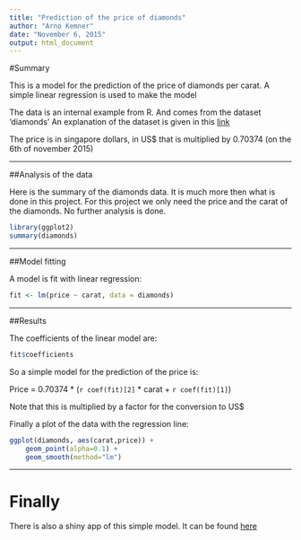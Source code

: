 ```yaml
---
title: "Prediction of the price of diamonds"
author: "Arno Kemner"
date: "November 6, 2015"
output: html_document
---
```


#Summary

This is a model for the prediction of the price of diamonds per carat.
A simple linear regression is used to make the model

The data is an internal example from R. And comes from the dataset 'diamonds'
An explanation of the dataset is given in this [link](https://vincentarelbundock.github.io/Rdatasets/doc/Ecdat/Diamond.html)

The price is in singapore dollars, in US$ that is multiplied by 0.70374 (on the 6th of november 2015)

---

##Analysis of the data

Here is the summary of the diamonds data. It is much more then what is done in this project. For this project we only need the price and the carat of the diamonds. No further analysis is done.

```r
library(ggplot2)
summary(diamonds)
```

---

##Model fitting

A model is fit with linear regression:

```r
fit <- lm(price ~ carat, data = diamonds)
```

---

##Results

The coefficients of the linear model are:

```r
fit$coefficients
```

So a simple model for the prediction of the price is:
  
Price = 0.70374 * (`r coef(fit)[2]` * carat + `r coef(fit)[1]`)
  
Note that this is multiplied by a factor for the conversion to US$

Finally a plot of the data with the regression line:
```r
ggplot(diamonds, aes(carat,price)) + 
    geom_point(alpha=0.1) + 
    geom_smooth(method="lm") 

```

---

# Finally

There is also a shiny app of this simple model.
It can be found [here](https://arnosk.shinyapps.io/diamonds)

